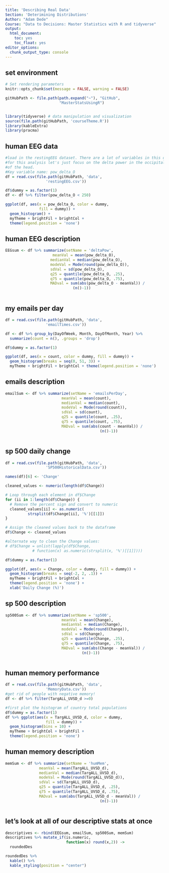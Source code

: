 ```yaml
---
title: 'Describing Real Data'
Section: 'Deterimining Distributions'
Author: "Adam Dede"
Course: "Data to Decisions: Master Statistics with R and tidyverse"
output:
  html_document:
    toc: yes
    toc_float: yes
editor_options:
  chunk_output_type: console
---
```



## set environment

```r

# Set rendering parameters
knitr::opts_chunk$set(message = FALSE, warning = FALSE)

gitHubPath <- file.path(path.expand("~"), "GitHub", 
                        "MasterStatsUsingR")


library(tidyverse) # data manipulation and visualization
source(file.path(gitHubPath, 'courseTheme.R'))
library(kableExtra)
library(pracma)

```

## human EEG data 

```r
#load in the restingEEG dataset. There are a lot of variables in this dataset
#for this analysis let's just focus on the delta power in the occipital region 
#of the head. 
#Key variable name: pow_delta_O
df = read.csv(file.path(gitHubPath, 'data',
                  'restingEEG.csv'))

df$dummy = as.factor(1) 
df <- df %>% filter(pow_delta_O < 250)

ggplot(df, aes(x = pow_delta_O, color = dummy, 
               fill = dummy)) + 
  geom_histogram() + 
  myTheme + brightFil + brightCol + 
  theme(legend.position = 'none')

```

## human EEG description

```r

EEGsum <- df %>% summarize(setName = 'deltaPow', 
                     meanVal = mean(pow_delta_O), 
                    medianVal = median(pow_delta_O), 
                    modeVal = Mode(round(pow_delta_O)), 
                    sdVal = sd(pow_delta_O), 
                    q25 = quantile(pow_delta_O, .25), 
                    q75 = quantile(pow_delta_O, .75), 
                    MADval = sum(abs(pow_delta_O - meanVal)) /
                              (n()-1)) 



```

## my emails per day 

```r

df = read.csv(file.path(gitHubPath, 'data',
                  'emailTimes.csv'))

df <- df %>% group_by(DayOfWeek, Month, DayOfMonth, Year) %>% 
  summarize(count = n(), .groups = 'drop')

df$dummy = as.factor(1) 

ggplot(df, aes(x = count, color = dummy, fill = dummy)) + 
  geom_histogram(breaks = seq(0, 51, 3)) + 
  myTheme + brightFil + brightCol + theme(legend.position = 'none')

```

## emails description

```r

emailSum <- df %>% summarize(setName = 'emailsPerDay', 
                         meanVal = mean(count), 
                         medianVal = median(count), 
                         modeVal = Mode(round(count)), 
                         sdVal = sd(count), 
                         q25 = quantile(count, .25), 
                         q75 = quantile(count, .75), 
                         MADval = sum(abs(count - meanVal)) / 
                                          (n()-1)) 



```

## sp 500 daily change 

```r
df = read.csv(file.path(gitHubPath, 'data',
                  'SP500HistoricalData.csv'))

names(df)[6] <- 'Change'

cleaned_values <- numeric(length(df$Change))

# Loop through each element in df$Change
for (ii in 1:length(df$Change)) {
  # Remove the percent sign and convert to numeric
  cleaned_values[ii] <- as.numeric(
          strsplit(df$Change[ii], '%')[[1]])
}

# Assign the cleaned values back to the dataframe
df$Change <- cleaned_values

#alternate way to clean the Change values: 
# df$Change = unlist(lapply(df$Change, 
            # function(x) as.numeric(strsplit(x, '%')[[1]])))

df$dummy = as.factor(1) 

ggplot(df, aes(x = Change, color = dummy, fill = dummy)) +
  geom_histogram(breaks = seq(-2, 2, .1)) + 
  myTheme + brightFil + brightCol + 
  theme(legend.position = 'none') + 
  xlab('Daily Change (%)')

```

## sp 500 description

```r

sp500Sum <- df %>% summarize(setName = 'sp500', 
                         meanVal = mean(Change), 
                         medianVal = median(Change), 
                         modeVal = Mode(round(Change)), 
                         sdVal = sd(Change), 
                         q25 = quantile(Change, .25), 
                         q75 = quantile(Change, .75), 
                         MADval = sum(abs(Change - meanVal)) /
                                  (n()-1)) 



```

## human memory performance

```r
df = read.csv(file.path(gitHubPath, 'data',
                  'MemoryData.csv'))
#get rid of people with negative memory! 
df <- df %>% filter(TargALL_UVSD_d >=0)

#first plot the histogram of country total populations 
df$dummy = as.factor(1)
df %>% ggplot(aes(x = TargALL_UVSD_d, color = dummy, 
                  fill = dummy)) + 
  geom_histogram(bins = 10) + 
  myTheme + brightCol + brightFil + 
  theme(legend.position = 'none')


```

## human memory description

```r

memSum <- df %>% summarize(setName = 'humMem', 
               meanVal = mean(TargALL_UVSD_d), 
               medianVal = median(TargALL_UVSD_d), 
               modeVal = Mode(round(TargALL_UVSD_d)), 
               sdVal = sd(TargALL_UVSD_d), 
               q25 = quantile(TargALL_UVSD_d, .25), 
               q75 = quantile(TargALL_UVSD_d, .75), 
               MADval = sum(abs(TargALL_UVSD_d - meanVal)) / 
                                          (n()-1)) 



```

## let's look at all of our descriptive stats at once

```r

descriptives <- rbind(EEGsum, emailSum, sp500Sum, memSum)
descriptives %>% mutate_if(is.numeric, 
                           function(x) round(x,2)) -> 
  roundedDes

roundedDes %>%
  kable() %>%
  kable_styling(position = "center")


```
